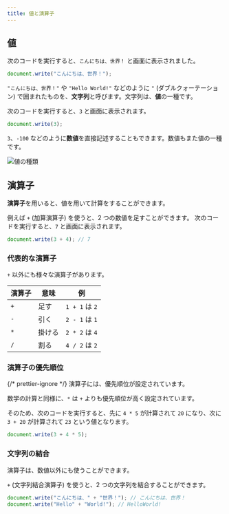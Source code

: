 ```yaml
---
title: 値と演算子
---
```


## 値

次のコードを実行すると、`こんにちは、世界！` と画面に表示されました。

```javascript
document.write("こんにちは、世界！");
```

`"こんにちは、世界！"` や `"Hello World!"` などのように `"` (ダブルクォーテーション) で囲まれたものを、**文字列**と呼びます。<Term>文字列</Term>は、**値**の一種です。

次のコードを実行すると、`3` と画面に表示されます。

```javascript
document.write(3);
```

`3`、`-100` などのように**数値**を直接記述することもできます。<Term>数値</Term>もまた<Term>値</Term>の一種です。

![値の種類](./value-types.drawio.svg)

## 演算子

**演算子**を用いると、<Term>値</Term>を用いて計算をすることができます。

例えば `+` (加算演算子) を使うと、2 つの<Term>数値</Term>を足すことができます。
次のコードを実行すると、`7` と画面に表示されます。

```javascript
document.write(3 + 4); // 7
```

### 代表的な演算子

`+` 以外にも様々な<Term>演算子</Term>があります。

| 演算子 | 意味   | 例             |
| ------ | ------ | -------------- |
| `+`    | 足す   | `1 + 1` は `2` |
| `-`    | 引く   | `2 - 1` は `1` |
| `*`    | 掛ける | `2 * 2` は `4` |
| `/`    | 割る   | `4 / 2` は `2` |

### 演算子の優先順位

{/* prettier-ignore */}
<Term>演算子</Term>には、優先順位が設定されています。

数学の計算と同様に、`*` は `+` よりも優先順位が高く設定されています。

そのため、次のコードを実行すると、先に `4 * 5` が計算されて `20` になり、次に `3 + 20` が計算されて `23` という<Term>値</Term>となります。

```javascript
document.write(3 + 4 * 5);
```

### 文字列の結合

<Term>演算子</Term>は、<Term>数値</Term>以外にも使うことができます。

`+` (文字列結合演算子) を使うと、2 つの<Term>文字列</Term>を結合することができます。

```javascript
document.write("こんにちは、" + "世界！"); // こんにちは、世界！
document.write("Hello" + "World!"); // HelloWorld!
```
